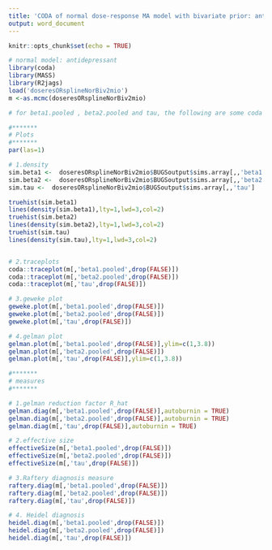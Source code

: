 ```yaml
---
title: 'CODA of normal dose-response MA model with bivariate prior: antidepressant'
output: word_document
---
```


```r
knitr::opts_chunk$set(echo = TRUE)
```

```r
# normal model: antidepressant 
library(coda)
library(MASS)
library(R2jags)
load('doseresORsplineNorBiv2mio')
m <-as.mcmc(doseresORsplineNorBiv2mio)

# for beta1.pooled , beta2.pooled and tau, the following are some coda plots and measures of them

#*******
# Plots
#*******
par(las=1)

# 1.density
sim.beta1 <-  doseresORsplineNorBiv2mio$BUGSoutput$sims.array[,,'beta1.pooled']
sim.beta2 <-  doseresORsplineNorBiv2mio$BUGSoutput$sims.array[,,'beta2.pooled']
sim.tau <-  doseresORsplineNorBiv2mio$BUGSoutput$sims.array[,,'tau']

truehist(sim.beta1)
lines(density(sim.beta1),lty=1,lwd=3,col=2)
truehist(sim.beta2)
lines(density(sim.beta2),lty=1,lwd=3,col=2)
truehist(sim.tau)
lines(density(sim.tau),lty=1,lwd=3,col=2)


# 2.traceplots
coda::traceplot(m[,'beta1.pooled',drop(FALSE)])
coda::traceplot(m[,'beta2.pooled',drop(FALSE)])
coda::traceplot(m[,'tau',drop(FALSE)])

# 3.geweke plot
geweke.plot(m[,'beta1.pooled',drop(FALSE)])
geweke.plot(m[,'beta2.pooled',drop(FALSE)])
geweke.plot(m[,'tau',drop(FALSE)])

# 4.gelman plot
gelman.plot(m[,'beta1.pooled',drop(FALSE)],ylim=c(1,3.8))
gelman.plot(m[,'beta2.pooled',drop(FALSE)])
gelman.plot(m[,'tau',drop(FALSE)],ylim=c(1,3.8))

#*******
# measures
#*******

# 1.gelman reduction factor R_hat
gelman.diag(m[,'beta1.pooled',drop(FALSE)],autoburnin = TRUE)
gelman.diag(m[,'beta2.pooled',drop(FALSE)],autoburnin = TRUE)
gelman.diag(m[,'tau',drop(FALSE)],autoburnin = TRUE)

# 2.effective size
effectiveSize(m[,'beta1.pooled',drop(FALSE)])
effectiveSize(m[,'beta2.pooled',drop(FALSE)])
effectiveSize(m[,'tau',drop(FALSE)])

# 3.Raftery diagnosis measure
raftery.diag(m[,'beta1.pooled',drop(FALSE)])
raftery.diag(m[,'beta2.pooled',drop(FALSE)])
raftery.diag(m[,'tau',drop(FALSE)])

# 4. Heidel diagnosis
heidel.diag(m[,'beta1.pooled',drop(FALSE)])
heidel.diag(m[,'beta2.pooled',drop(FALSE)])
heidel.diag(m[,'tau',drop(FALSE)])

```


